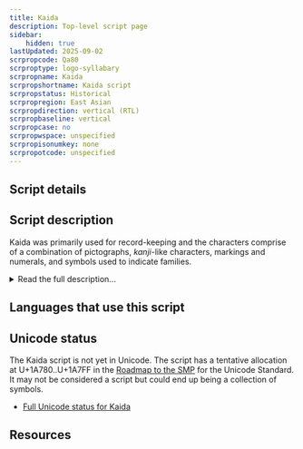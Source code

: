 ```yaml
---
title: Kaida
description: Top-level script page
sidebar:
    hidden: true
lastUpdated: 2025-09-02
scrpropcode: Qa80
scrproptype: logo-syllabary
scrpropname: Kaida
scrpropshortname: Kaida script
scrpropstatus: Historical
scrpropregion: East Asian
scrpropdirection: vertical (RTL)
scrpropbaseline: vertical
scrpropcase: no
scrpropwspace: unspecified
scrpropisonumkey: none
scrpropotcode: unspecified
---
```



## Script details

<ScriptDetails />

## Script description

Kaida was primarily used for record-keeping and the characters comprise of a combination of pictographs, _kanji_-like characters, markings and numerals, and symbols used to indicate families.

<details>
<summary>Read the full description...</summary>Kaida has been found on boards, paper, wooden sticks and knotted strings of rope. It was used in the Yaeyama islands and the island of Yonaguni, both of which are today part of Japan. The script dates to at least the late 19th century. Today it is found in folk art, and items such as tee-shirts.  

There are different types of characters in Kaida writing. The pictographic glyphs themselves are referred to as _kaida-di_. Not all of these glyphs are arbitrary, as some were designed to look like their referent, while others were not. Characters for numbers and indicators of the month and day bear a strong resemblance to the _kanji_ characters of China and Japan. In addition, there are six characters, called _sūchūma_, used to represent different volume measurements. These characters not only represent volume, but can also be used to express numerical values. Kaida also makes use of several dots, although their significance is still yet to be determined. Lastly, there are symbols, called _dahan_, which indicate individual families. 

_This script is not currently recognized by the [ISO 15924 standard](http://www.unicode.org/iso15924/), but is included in ScriptSource for research purposes. If you have any information on this script, please add the information to this site. Your contributions can be a great help in refining and expanding the ISO 15924 standard. The [Script Encoding Initiative](http://www.linguistics.berkeley.edu/sei/) is working to support the inclusion of this script in the standard, and contributions here will support their efforts._
</details>

## Languages that use this script

<WsList script='Qa80' wsMax='5' />

## Unicode status

The Kaida script is not yet in Unicode. The script has a tentative allocation at U+1A780..U+1A7FF in the [Roadmap to the SMP](http://www.unicode.org/roadmaps/smp/) for the Unicode Standard. It may not be considered a script but could end up being a collection of symbols.

- [Full Unicode status for Kaida](/scrlang/unicode/qa80-unicode.md)



## Resources

<ScriptResources detailSummary='seemore' />

